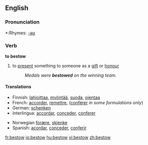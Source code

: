 ==English==

===Pronunciation===
*:Rhymes: [[Rhymes:English:-əʊ|-əʊ]]

===Verb===
'''to bestow'''
#{{transitive}} to [[present]] something to someone as a [[gift]] or [[honour]]
#:''Medals were '''bestowed''' on the winning team.''

====Translations====
{{trans-top|bestow}}
*Finnish: [[lahjoittaa]], [[myöntää]], [[suoda]], [[ojentaa]]
*French: [[accorder]], [[remettre]], ([[conférer]] ''in some formulations only'')
*German: [[schenken]] 
*Interlingua: [[accordar]], [[conceder]], [[conferer]] 
{{trans-mid}}
*Norwegian [[forære]], [[skjenke]]
*Spanish: [[acordar]], [[conceder]], [[conferir]]
{{trans-bottom}}

[[fr:bestow]]
[[io:bestow]]
[[hu:bestow]]
[[vi:bestow]]
[[zh:bestow]]